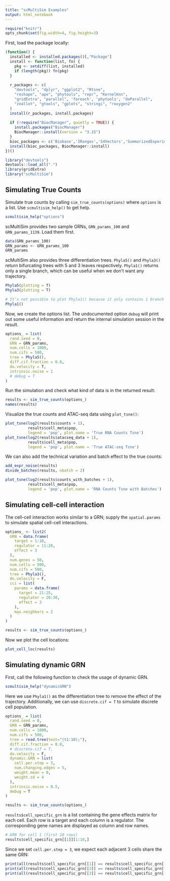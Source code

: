 ```yaml
---
title: "scMultiSim Examples"
output: html_notebook
---
```

```r
require("knitr")
opts_chunk$set(fig.width=4, fig.height=3)
```

First, load the package locally:
```r
(function() {
  installed <- installed.packages()[,"Package"]
  install <- function(list, fn) {
    pkg <- setdiff(list, installed)
    if (length(pkg)) fn(pkg)
  }
  
  r_packages <- c(
    "devtools", "dplyr", "ggplot2", "Rtsne",
    "reshape", "ape", "phytools", "repr", "KernelKnn",
    "gridExtra", "parallel", 'foreach', 'phytools', "doParallel",
    "zeallot", "gtools", "gplots", "stringi", "roxygen2"
  )
  install(r_packages, install.packages)
  
  if (!require("BiocManager", quietly = TRUE)) {
    install.packages("BiocManager")
    BiocManager::install(version = "3.15")
  }
  bioc_packages <- c('Biobase','IRanges','S4Vectors','SummarizedExperiment')
  install(bioc_packages, BiocManager::install)
})()
```

```r
library("devtools")
devtools::load_all(".")
library(gridExtra)
library("scMultiSim")
```

## Simulating True Counts

Simulate true counts by calling `sim_true_counts(options)` where `options` is a
list. Use `scmultisim_help()` to get help.

```r
scmultisim_help("options")
```

scMultiSim provides two sample GRNs, `GRN_params_100` and `GRN_params_1139`.
Load them first.
```r
data(GRN_params_100)
GRN_params <- GRN_params_100
GRN_params
```

scMultiSim also provides three differentiation trees.
`Phyla5()` and `Phyla3()` return bifurcating trees with 5 and 3 leaves respectively.
`Phyla1()` returns only a single branch, which can be useful when we don't want any trajectory.
```r
Phyla5(plotting = T)
Phyla3(plotting = T)

# It's not possible to plot Phyla1() because it only contains 1 branch connecting two nodes.
Phyla1()
```

Now, we create the options list.
The undocumented option `debug` will print out some useful information and return the internal simulation session in the result.
```r
options_ = list(
  rand.seed = 0,
  GRN = GRN_params,
  num.cells = 1000,
  num.cifs = 500,
  tree = Phyla5(),
  diff.cif.fraction = 0.8,
  do.velocity = T,
  intrinsic.noise = 1
  # debug = T
)
```

Run the simulation and check what kind of data is in the returned result:
```r
results <- sim_true_counts(options_)
names(results)
```

Visualize the true counts and ATAC-seq data using `plot_tsne()`:
```r
plot_tsne(log2(results$counts + 1),
          results$cell_meta$pop,
          legend = 'pop', plot.name = 'True RNA Counts Tsne')
plot_tsne(log2(results$atacseq_data + 1),
          results$cell_meta$pop,
          legend = 'pop', plot.name = 'True ATAC-seq Tsne')
```

We can also add the technical variation and batch effect to the true counts:
```r
add_expr_noise(results)
divide_batches(results, nbatch = 2)

plot_tsne(log2(results$counts_with_batches + 1),
          results$cell_meta$pop,
          legend = 'pop', plot.name = 'RNA Counts Tsne with Batches')
```

## Simulating cell-cell interaction

The cell-cell interaction works similar to a GRN; supply the `spatial.params` to
simulate spatial cell-cell interactions.
```r
options_ <- list2(
  GRN = data.frame(
    target = 1:10,
    regulator = 11:20,
    effect = 3
  ),
  num.genes = 50,
  num.cells = 500,
  num.cifs = 500,
  tree = Phyla3(),
  do.velocity = F,
  cci = list(
    params = data.frame(
      target = 21:25,
      regulator = 26:30,
      effect = 3
    ),
    max.neighbors = 2
  )
)

results <- sim_true_counts(options_)
```

Now we plot the cell locations:
```r
plot_cell_loc(results)
```

## Simulating dynamic GRN

First, call the following function to check the usage of dynamic GRN.
```r
scmultisim_help("dynamicGRN")
```

Here we use `Phyla1()` as the differentiation tree to remove the effect of the trajectory. Additionally, we can use `discrete.cif = T` to simulate discrete cell population.
```r
options_ = list(
  rand.seed = 0,
  GRN = GRN_params,
  num.cells = 1000,
  num.cifs = 500,
  tree = read.tree(text="(t1:10);"),
  diff.cif.fraction = 0.8,
  # discrete.cif = T,
  do.velocity = F,
  dynamic.GRN = list(
    cell.per.step = 3,
    num.changing.edges = 5,
    weight.mean = 0,
    weight.sd = 4
  ),
  intrinsic.noise = 0.5,
  debug = T
)

results <- sim_true_counts(options_)
```

`results$cell_specific_grn` is a list containing the gene effects matrix for each cell. Each row is a target and each column is a regulator. The corresponding gene names are displayed as column and row names.
```r
# GRN for cell 1 (first 10 rows)
results$cell_specific_grn[[1]][1:10,]
```

Since we set `cell.per.step = 3`, we expect each adjacent 3 cells share the same GRN:
```r
print(all(results$cell_specific_grn[[1]] == results$cell_specific_grn[[2]]))
print(all(results$cell_specific_grn[[2]] == results$cell_specific_grn[[3]]))
print(all(results$cell_specific_grn[[3]] == results$cell_specific_grn[[4]]))
```